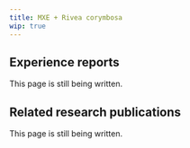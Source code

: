 ---
title: MXE + Rivea corymbosa
wip: true
---

## Experience reports

This page is still being written.

## Related research publications

This page is still being written.

